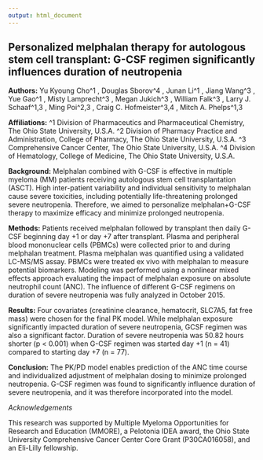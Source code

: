 ```yaml
---
output: html_document
---
```


## Personalized melphalan therapy for autologous stem cell transplant: G-CSF regimen significantly influences duration of neutropenia

**Authors:** Yu Kyoung Cho^1 , Douglas Sborov^4 , Junan Li^1 , Jiang Wang^3 , Yue Gao^1 , Misty Lamprecht^3 , Megan Jukich^3 ,
William Falk^3 , Larry J. Schaaf^1,3 , Ming Poi^2,3 , Craig C. Hofmeister^3,4 , Mitch A. Phelps^1,3

**Affiliations:** ^1 Division of Pharmaceutics and Pharmaceutical Chemistry, The Ohio State University, U.S.A.
^2 Division of Pharmacy Practice and Administration, College of Pharmacy, The Ohio State University, U.S.A.
^3 Comprehensive Cancer Center, The Ohio State University, U.S.A.
^4 Division of Hematology, College of Medicine, The Ohio State University, U.S.A.

**Background:**
Melphalan combined with G-CSF is effective in multiple myeloma (MM) patients receiving autologous stem cell transplantation (ASCT). High inter-patient variability and individual sensitivity to melphalan cause severe toxicities, including potentially life-threatening prolonged severe neutropenia. Therefore, we aimed to personalize melphalan+G-CSF therapy to maximize efficacy and minimize prolonged neutropenia.

**Methods:**
Patients received melphalan followed by transplant then daily G-CSF beginning day +1 or day +7 after transplant. Plasma and peripheral blood mononuclear cells (PBMCs) were collected prior to and during melphalan treatment. Plasma melphalan was quantified using a validated LC-MS/MS assay. PBMCs were treated ex vivo with melphalan to measure potential biomarkers. Modeling was performed using a nonlinear mixed effects approach evaluating the impact of melphalan exposure on absolute neutrophil count (ANC). The influence of different G-CSF regimens on duration of severe neutropenia was fully analyzed in October 2015.

**Results:**
Four covariates (creatinine clearance, hematocrit, SLC7A5, fat free mass) were chosen for the final PK model. While melphalan exposure significantly impacted duration of severe neutropenia, GCSF regimen was also a significant factor. Duration of severe neutropenia was 50.82 hours shorter (p < 0.001) when G-CSF regimen was started day +1 (n = 41) compared to starting day +7 (n = 77).

**Conclusion:**
The PK/PD model enables prediction of the ANC time course and individualized adjustment of melphalan dosing to minimize prolonged neutropenia. G-CSF regimen was found to significantly influence duration of severe neutropenia, and it was therefore incorporated into the model.

*Acknowledgements*

This research was supported by Multiple Myeloma Opportunities for Research and Education (MMORE), a Pelotonia IDEA award, the Ohio State University Comprehensive Cancer Center Core Grant (P30CA016058), and an Eli-Lilly fellowship.
